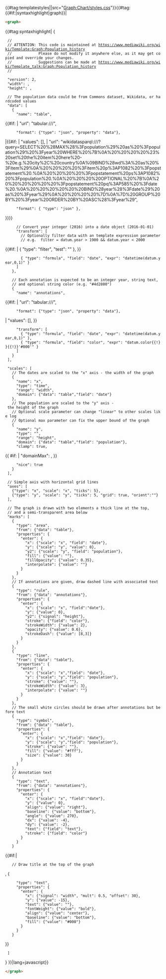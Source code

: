 <includeonly>{{#tag:templatestyles||src="Graph:Chart/styles.css"}}{{#tag:{{#if:{{{debug|}}}|syntaxhighlight|graph}}|</includeonly><noinclude>{{documentation}}<syntaxhighlight lang=html><graph></syntaxhighlight>{{#tag:syntaxhighlight|</noinclude>
{
  //
  // ATTENTION: This code is maintained at https://www.mediawiki.org/wiki/Template:Graph:Population_history
  //            Please do not modify it anywhere else, as it may get copied and override your changes.
  //            Suggestions can be made at https://www.mediawiki.org/wiki/Template_talk:Graph:Population_history
  //

  "version": 2,
  "width": {{{width|400}}},
  "height": {{{height|200}}},

  // The population data could be from Commons dataset, Wikidata, or hardcoded values
  "data": [
    {
      "name": "table",
{{#if: {{{table|}}}
|     "url": "tabular:///{{{table|Wikidata/St.Petersburg.tab}}}",
      "format": {"type": "json", "property": "data"},
|{{#if: {{{values|}}}
|     "values": [{{{values|}}}],
|     "url": "wikidatasparql:///?query=SELECT%20%28MAX%28%3Fpopulation%29%20as%20%3Fpopulation%29%20%3Fyear%20WHERE%20%7B%0A%20%20%20%20%23%20set%20the%20item%20here%20-%20e.g.%20city%2C%20country%0A%09BIND%28wd%3A{{{1|Q84}}}%20as%20%3Fitem%29%0A%20%20%20%20%3Fitem%20p%3AP1082%20%3Fpopstatement%20.%0A%20%20%20%20%3Fpopstatement%20ps%3AP1082%20%3Fpopulation%20.%0A%20%20%20%20OPTIONAL%20%7B%0A%20%20%20%20%20%20%3Fpopstatement%20pq%3AP585%20%3Fdate%20.%0A%20%20%20%20%20%20BIND%28year%28%3Fdate%29%20as%20%3Fyear%29%0A%20%20%20%20%7D%0A%7D%20GROUP%20BY%20%3Fyear%20ORDER%20BY%20ASC%28%3Fyear%29",
      "format": { "type": "json" },
}}}}
      // Convert year integer (2016) into a date object (2016-01-01)
      "transform": [
      	// Optionally filter data with an template expression parameter
      	// e.g.  filter = datum.year > 1900 && datum.year < 2000
{{#if: {{{filter|}}} | { "type": "filter", "test": "{{{filter}}}" }, }}
      	{ "type": "formula", "field": "date", "expr": "datetime(datum.year,0,1)" }
      ]
    },

    // Each annotation is expected to be an integer year, string text,
    // and optional string color (e.g. "#4d2800")
    {
      "name": "annotations",
{{#if: {{{atable|}}}
|     "url": "tabular:///{{{atable|Original/St.Petersburg population annotations.tab}}}",
      "format": {"type": "json", "property": "data"},
|     "values": [{{{avalues|}}}],
}}
      "transform": [
        { "type": "formula", "field": "date", "expr": "datetime(datum.year,0,1)" },
        { "type": "formula", "field": "color", "expr": "datum.color{{!}}{{!}}'#000'" }
      ]
    }
  ],

  "scales": [
    // The dates are scaled to the "x" axis - the width of the graph
    {
      "name": "x",
      "type": "time",
      "range": "width",
      "domain": {"data": "table","field": "date"}
    },
    // The population are scaled to the "y" axis - the height of the graph
    // Optional scale parameter can change "linear" to other scales like log
    // Optional max parameter can fix the upper bound of the graph
    {
      "name": "y",
      "type": "{{{scale|linear}}}",
      "range": "height",
      "domain": {"data": "table","field": "population"},
      "clamp": true,
{{ #if: {{{max|}}}
| "domainMax": {{{max}}},
}}
      "nice": true
    }
  ],

  // Simple axis with horizontal grid lines
  "axes": [
    {"type": "x", "scale": "x", "ticks": 5},
    {"type": "y", "scale": "y", "ticks": 5, "grid": true, "orient":"{{{orient|right}}}"}
  ],

  // The graph is drawn with two elements a thick line at the top,
  // and a semi-transparent area below
  "marks": [
    {
      "type": "area",
      "from": {"data": "table"},
      "properties": {
        "enter": {
          "x": {"scale": "x", "field": "date"},
          "y": {"scale": "y", "value": 0},
          "y2": {"scale": "y", "field": "population"},
          "fill": {"value": "{{{color|#99B2CC}}}"},
          "fillOpacity": {"value": 0.35},
          "interpolate": {"value": "{{{interpolate|monotone}}}"}
        }
      }
    },
    // If annotations are given, draw dashed line with associated text
    {
      "type": "rule",
      "from": {"data": "annotations"},
      "properties": {
        "enter": {
          "x": {"scale": "x", "field":"date"},
          "y": {"value": 0},
          "y2": {"signal": "height"},
          "stroke": {"field": "color"},
          "strokeWidth": {"value": 2},
          "opacity": {"value": 0.6},
          "strokeDash": {"value": [8,3]}
        }
      }
    },
    {
      "type": "line",
      "from": {"data": "table"},
      "properties": {
        "enter": {
          "x": {"scale": "x","field": "date"},
          "y": {"scale": "y","field": "population"},
          "stroke": {"value": "{{{color|#99B2CC}}}"},
          "strokeWidth": {"value": 3},
          "interpolate": {"value": "{{{interpolate|monotone}}}"}
        }
      }
    },
    // The small white circles should be drawn after annotations but before text
    {
      "type": "symbol",
      "from": {"data": "table"},
      "properties": {
        "enter": {
          "x": {"scale": "x","field": "date"},
          "y": {"scale": "y","field": "population"},
          "stroke": {"value": "{{{color|#99B2CC}}}"},
          "fill": {"value": "#fff"},
          "size": {"value": 30}
        }
      }
    },
    // Annotation text
    {
      "type": "text",
      "from": {"data": "annotations"},
      "properties": {
        "enter": {
          "x": {"scale": "x", "field":"date"},
          "y": {"value": 0},
          "align": {"value": "right"},
          "baseline": {"value": "bottom"},
          "angle": {"value": 270},
          "dx": {"value": -4},
          "dy": {"value": -2},
          "text": {"field": "text"},
          "stroke": {"field": "color"}
        }
      }
    }
{{#if:{{{title|}}}|
    // Draw title at the top of the graph
,   {
      "type": "text",
      "properties": {
        "enter": {
          "x": {"signal": "width", "mult": 0.5, "offset": 30},
          "y": {"value": -15},
          "text": {"value": "{{{title}}}"},
          "fontWeight": {"value": "bold"},
          "align": {"value": "center"},
          "baseline": {"value": "bottom"},
          "fill": {"value": "#000"}
        }
      }
    }
}}
  ]
}
<includeonly>}}</includeonly><noinclude>|lang=javascript}}<syntaxhighlight lang=html></graph></syntaxhighlight></noinclude>